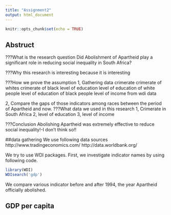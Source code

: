 ```yaml
---
title: "Assignment2"
output: html_document
---
```


```r
knitr::opts_chunk$set(echo = TRUE)
```
## Abstruct
???What is the research question
Did Abolishment of Apartheid play a significant role in reducing social inequality in South Africa?

???Why this research is interesting
because it is interesting

???How we prove the assumption
1, Gathering data
  crimerate
    crimerate of whites
    crimerate of black
  level of education
    level of education of white people
    level of education of black people
  level of income
    from wdi data

2, Compare the gaps of those indicators among races between the period of Apartheid and now.
???What data we used in this research
1, Crimerate in South Africa
2, level of education
3, level of income

???Conclusion
Abolishing Apartheid was extremely effective to reduce social inequality!-I don't think so!!

##data gathering
We use following data sources
  http://www.tradingeconomics.com/
  http://data.worldbank.org/
  
We try to use WDI packages. First, we investigate indicator names by using following code.
```r
library(WDI)
WDIsearch('gdp')
```


We compare various indicator before and after 1994, the year Apartheid officially abolished.

## GDP per capita
```r


```



